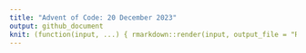 ```yaml
---
title: "Advent of Code: 20 December 2023"
output: github_document
knit: (function(input, ...) { rmarkdown::render(input, output_file = "README.md", envir = globalenv()) })
---
```


```r

```


























